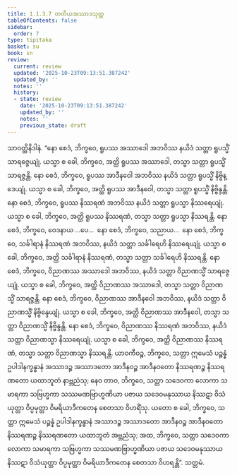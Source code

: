 ```yaml
---
title: 1.1.3.7 တတိယအဿာဒသုတ္တ
tableOfContents: false
sidebar:
  order: 7
type: tipitaka
basket: su
book: sn
review:
  current: review
  updated: '2025-10-23T09:13:51.387242'
  updated_by: ''
  notes: ''
  history:
  - state: review
    date: '2025-10-23T09:13:51.387242'
    updated_by: ''
    notes: ''
    previous_state: draft
---
```



<ReviewStatus review={frontmatter.review} showDetails={true} />

<HypothesisAnnotation frontmatter={frontmatter} />

<DynamicBreadcrumb />

<Division number="28" book="sn" e="ch" v="18" p="283">

<Paragraph number="140" book="sn">
သာဝတ္ထိနိဒါနံ. “နော စေဒံ, ဘိက္ခဝေ, ရူပဿ အဿာဒေါ အဘဝိဿ နယိဒံ သတ္တာ ရူပသ္မိံ သာရဇ္ဇေယျုံ. ယသ္မာ စ ခေါ, ဘိက္ခဝေ, အတ္ထိ ရူပဿ အဿာဒေါ, တသ္မာ သတ္တာ ရူပသ္မိံ သာရဇ္ဇန္တိ. နော စေဒံ, ဘိက္ခဝေ, ရူပဿ အာဒီနဝေါ အဘဝိဿ နယိဒံ သတ္တာ ရူပသ္မိံ နိဗ္ဗိန္ဒေယျုံ. ယသ္မာ စ ခေါ, ဘိက္ခဝေ, အတ္ထိ ရူပဿ အာဒီနဝေါ, တသ္မာ သတ္တာ ရူပသ္မိံ နိဗ္ဗိန္ဒန္တိ. နော စေဒံ, ဘိက္ခဝေ, ရူပဿ နိဿရဏံ အဘဝိဿ နယိဒံ သတ္တာ ရူပသ္မာ နိဿရေယျုံ. ယသ္မာ စ ခေါ, ဘိက္ခဝေ, အတ္ထိ ရူပဿ နိဿရဏံ, တသ္မာ သတ္တာ ရူပသ္မာ နိဿရန္တိ. နော စေဒံ, ဘိက္ခဝေ, ဝေဒနာယ …ပေ…  နော စေဒံ, ဘိက္ခဝေ, သညာယ…  နော စေဒံ, ဘိက္ခဝေ, သင်္ခါရာနံ နိဿရဏံ အဘဝိဿ, နယိဒံ သတ္တာ သင်္ခါရေဟိ နိဿရေယျုံ. ယသ္မာ စ ခေါ, ဘိက္ခဝေ, အတ္ထိ သင်္ခါရာနံ နိဿရဏံ, တသ္မာ သတ္တာ သင်္ခါရေဟိ နိဿရန္တိ. နော စေဒံ, ဘိက္ခဝေ, ဝိညာဏဿ အဿာဒေါ အဘဝိဿ, နယိဒံ သတ္တာ ဝိညာဏသ္မိံ သာရဇ္ဇေယျုံ. ယသ္မာ စ ခေါ, ဘိက္ခဝေ, အတ္ထိ ဝိညာဏဿ အဿာဒေါ, တသ္မာ သတ္တာ ဝိညာဏသ္မိံ သာရဇ္ဇန္တိ. နော စေဒံ, ဘိက္ခဝေ, ဝိညာဏဿ အာဒီနဝေါ အဘဝိဿ, နယိဒံ သတ္တာ ဝိညာဏသ္မိံ နိဗ္ဗိန္ဒေယျုံ. ယသ္မာ စ ခေါ, ဘိက္ခဝေ, အတ္ထိ ဝိညာဏဿ အာဒီနဝေါ, တသ္မာ သတ္တာ ဝိညာဏသ္မိံ နိဗ္ဗိန္ဒန္တိ. နော စေဒံ, ဘိက္ခဝေ, ဝိညာဏဿ နိဿရဏံ အဘဝိဿ, နယိဒံ သတ္တာ ဝိညာဏသ္မာ နိဿရေယျုံ. ယသ္မာ စ ခေါ, ဘိက္ခဝေ, အတ္ထိ ဝိညာဏဿ နိဿရဏံ, တသ္မာ သတ္တာ ဝိညာဏသ္မာ နိဿရန္တိ.
</Paragraph>

<Paragraph number="141" book="sn">
ယာဝကီဝဉ္စ, ဘိက္ခဝေ, သတ္တာ ဣမေသံ ပဉ္စန္နံ ဥပါဒါနက္ခန္ဓာနံ အဿာဒဉ္စ အဿာဒတော အာဒီနဝဉ္စ အာဒီနဝတော နိဿရဏဉ္စ နိဿရဏတော ယထာဘူတံ နာဗ္ဘညံသု; နေဝ တာဝ, ဘိက္ခဝေ, သတ္တာ သဒေဝကာ လောကာ သမာရကာ သဗြဟ္မကာ သဿမဏဗြာဟ္မဏိယာ ပဇာယ သဒေဝမနုဿာယ နိဿဋာ ဝိသံယုတ္တာ ဝိပ္ပမုတ္တာ ဝိမရိယာဒီကတေန စေတသာ ဝိဟရိံသု. ယတော စ ခေါ, ဘိက္ခဝေ, သတ္တာ ဣမေသံ ပဉ္စန္နံ ဥပါဒါနက္ခန္ဓာနံ အဿာဒဉ္စ အဿာဒတော အာဒီနဝဉ္စ အာဒီနဝတော နိဿရဏဉ္စ နိဿရဏတော ယထာဘူတံ အဗ္ဘညံသု; အထ, ဘိက္ခဝေ, သတ္တာ သဒေဝကာ လောကာ သမာရကာ သဗြဟ္မကာ သဿမဏဗြာဟ္မဏိယာ ပဇာယ သဒေဝမနုဿာယ နိဿဋာ ဝိသံယုတ္တာ ဝိပ္ပမုတ္တာ ဝိမရိယာဒီကတေန စေတသာ ဝိဟရန္တိ”.

</Paragraph>
</Division>

<Paragraph number="142" type="center" book="sn">
သတ္တမံ.
</Paragraph>